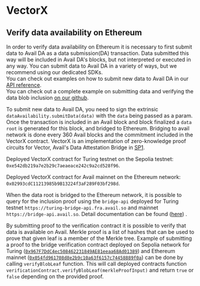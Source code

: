 
# VectorX

## Verify data availability on Ethereum

In order to verify data availability on Ethereum it is necessary
to first submit data to Avail DA as a data submission(DA) transaction. Data
submitted this way will be included in Avail DA's blocks, but not
interpreted or executed in any way. 
You can submit data to Avail DA in a variety of ways, but we recommend using our dedicated SDKs. \
You can check out examples on how to submit new data to Avail DA in our [API reference](/api-reference/avail-node-api/da-submit-data). \
You can check out a complete example on submitting data and verifying the data blob inclusion [on our github](https://github.com/availproject/avail/blob/main/avail-js/examples/node-examples/src/validium.ts).

To submit new data to Avail DA, you need to sign the extrinsic `dataAvailability.submitData(data)` with the `data` being passed as a param.
Once the transaction is included in an Avail block and block finalized a `data root` is generated for this block, and bridged to
Ethereum. Bridging to avail network is done every 360 Avail blocks and the commitment included in the VectorX contract.
VectorX is an implementation of zero-knowledge proof circuits for Vector, Avail's Data Attestation Bridge in [SP1](https://github.com/succinctlabs/sp1-vector).


Deployed VectorX contract for Turing testnet on the Sepolia testnet: `0xe542db219a7e2b29c7aeaeace242c9a2cd528f96`.

Deployed VectorX contract for Avail mainnet on the Ethereum network: `0x02993cdC11213985b9B13224f3aF289F03bf298d`.

When the data root is bridged to the Ethereum network, it is possible to query for the inclusion proof using the `bridge-api`
deployed for Turing testnet `https://turing-bridge-api.fra.avail.so` and mainnet `https://bridge-api.avail.so`.
Detail documentation can be found ([here](https://github.com/availproject/bridge-api/blob/main/README.md)) .

By submitting proof to the verification contract it is possible to verify
that data is available on Avail. Merkle proof is a list of hashes that can be used to prove
that given leaf is a member of the Merkle tree. Example of submitting a proof to the bridge verification contract
deployed on Sepolia network for Turing ([`0x967F7DdC4ec508462231849AE81eeaa68Ad01389`](https://sepolia.etherscan.io/address/0x967F7DdC4ec508462231849AE81eeaa68Ad01389))
and Ethereum mainnet ([`0x054fd961708d8e2b9c10a63f6157c74458889f0a`](https://etherscan.io/address/0x054fd961708d8e2b9c10a63f6157c74458889f0a))
can be done by calling `verifyBlobLeaf` function.
This will call deployed contracts function `verificationContract.verifyBlobLeaf(merkleProofInput)`
and return `true` or `false` depending on the provided proof.